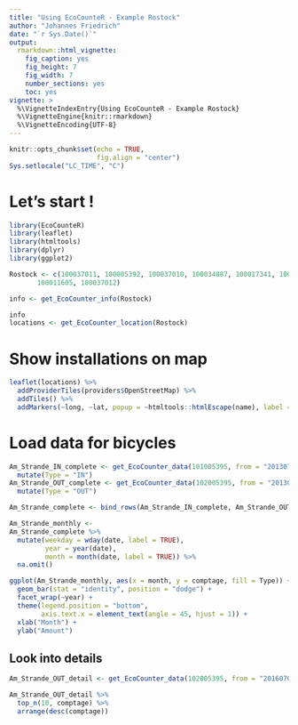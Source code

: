 ```yaml
---
title: "Using EcoCounteR - Example Rostock"
author: "Johannes Friedrich"
date: "`r Sys.Date()`"
output: 
  rmarkdown::html_vignette:
    fig_caption: yes
    fig_height: 7
    fig_width: 7
    number_sections: yes
    toc: yes
vignette: >
  %\VignetteIndexEntry{Using EcoCounteR - Example Rostock}
  %\VignetteEngine{knitr::rmarkdown}
  %\VignetteEncoding{UTF-8}
---
```

```r
knitr::opts_chunk$set(echo = TRUE, 
                      fig.align = "center")
Sys.setlocale("LC_TIME", "C")
```

# Let's start !

```r
library(EcoCounteR)
library(leaflet)
library(htmltools)
library(dplyr)
library(ggplot2)
```


```r
Rostock <- c(100037011, 100005392, 100037010, 100034887, 100017341, 100005395, 100005394, 100005393,
       100011605, 100037012)
```

```r
info <- get_EcoCounter_info(Rostock)

info
locations <- get_EcoCounter_location(Rostock)
```



# Show installations on map

```r
leaflet(locations) %>%
  addProviderTiles(providers$OpenStreetMap) %>%
  addTiles() %>%
  addMarkers(~long, ~lat, popup = ~htmltools::htmlEscape(name), label = ~htmltools::htmlEscape(as.character(idParent)))
```

# Load data for bicycles

```r
Am_Strande_IN_complete <- get_EcoCounter_data(101005395, from = "20130701", to = "20180831", step = 6) %>% 
  mutate(Type = "IN")
Am_Strande_OUT_complete <- get_EcoCounter_data(102005395, from = "20130701", to = "20180831", step = 6) %>% 
  mutate(Type = "OUT")

Am_Strande_complete <- bind_rows(Am_Strande_IN_complete, Am_Strande_OUT_complete) 
```

```r
Am_Strande_monthly <- 
Am_Strande_complete %>%
  mutate(weekday = wday(date, label = TRUE),
         year = year(date),
         month = month(date, label = TRUE)) %>% 
  na.omit()

ggplot(Am_Strande_monthly, aes(x = month, y = comptage, fill = Type)) +
  geom_bar(stat = "identity", position = "dodge") +
  facet_wrap(~year) +
  theme(legend.position = "bottom",
        axis.text.x = element_text(angle = 45, hjust = 1)) +
  xlab("Month") + 
  ylab("Amount")
```

## Look into details

```r
Am_Strande_OUT_detail <- get_EcoCounter_data(102005395, from = "20160701", step = 3)

Am_Strande_OUT_detail %>% 
  top_n(10, comptage) %>% 
  arrange(desc(comptage))
```

